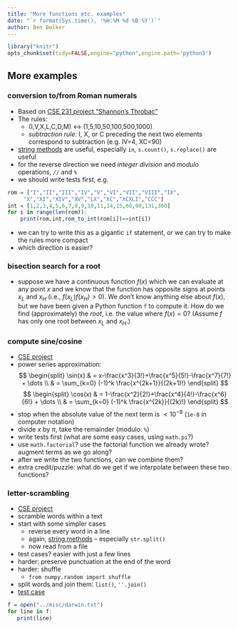 ```yaml
---
title: "More functions etc. examples"
date: "`r format(Sys.time(), '%H:%M %d %B %Y')`"
author: Ben Bolker
---
```


```r
library("knitr")
opts_chunk$set(tidy=FALSE,engine="python",engine.path='python3')
```

## More examples

### conversion to/from Roman numerals

- Based on [CSE 231 project "Shannon's Throbac"](http://www.cse.msu.edu/~cse231/PracticeOfComputingUsingPython/03_Strings/Shannon/Project04.pdf)
- The rules:
    - (I,V,X,L,C,D,M) $\leftrightarrow$ (1,5,10,50,100,500,1000)
	- *subtraction rule*: I, X, or C preceding the next two elements correspond to subtraction (e.g. IV=4, XC=90)
- [string methods](https://docs.python.org/3/library/stdtypes.html#str) are useful, especially `in`, `s.count()`, `s.replace()` are useful
- for the reverse direction we need *integer division* and *modulo* operations, `//` and `%`
- we should write tests first, e.g.
```r
rom = ["I","II","III","IV","V","VI","VII","VIII","IX",
     "X","XI","XIV","XV","LX","XC","XCXLI","CCC"]
int = [1,2,3,4,5,6,7,8,9,10,11,14,15,60,90,131,300]
for i in range(len(rom)):
    print(rom,int,rom_to_int(rom[i])==int[i])
```
- we can try to write this as a gigantic `if` statement, or we can try to make the rules more compact
- which direction is easier?

### bisection search for a root

- suppose we have a continuous function $f(x)$ which we can evaluate at any point $x$ and we know that the function has opposite signs at points $x_L$ and $x_H$ (i.e., $f(x_L) f(x_H) >0$).  We don't know anything else about $f(x)$, but we have been given a Python function `f` to compute it. How do we find (approximately) the *root*, i.e. the value where $f(x)=0$?  (Assume $f$ has only one root between $x_L$ and $x_H$.)

### compute sine/cosine

- [CSE project](http://www.cse.msu.edu/~cse231/PracticeOfComputingUsingPython/02_Control/Trig/project04.pdf)
- power series approximation:
$$
\begin{split}
\sin(x) & = x-\frac{x^3}{3!}+\frac{x^5}{5!}-\frac{x^7}{7!} + \dots \\
& = \sum_{k=0} (-1)^k \frac{x^{2k+1}}{(2k+1)!}
	\end{split}
$$
$$
\begin{split}
\cos(x) & = 1-\frac{x^2}{2!}+\frac{x^4}{4!}-\frac{x^6}{6!} + \dots \\
        & = \sum_{k=0} (-1)^k \frac{x^{2k}}{(2k)!}
\end{split}
$$
- stop when the absolute value of the next term is $<10^{-8}$ (`1e-8` in computer notation)
- divide $x$ by $\pi$, take the remainder (modulo: `%`)
- write tests first (what are some easy cases, using `math.pi`?)
- use `math.factorial`? use the factorial function we already wrote? augment terms as we go along?
- after we write the two functions, can we combine them?
- extra credit/puzzle: what do we get if we interpolate between these two functions?

### letter-scrambling

-  [CSE project](http://www.cse.msu.edu/~cse231/PracticeOfComputingUsingPython/04_Functions1/ScrambledWords/project06.pdf)
- scramble words within a text
- start with some simpler cases
    - reverse every word in a line
    - again, [string methods](https://docs.python.org/3/library/stdtypes.html#str) -- especially `str.split()`
	- now read from a file 
- test cases? easier with just a few lines	
- harder: preserve punctuation at the end of the word
- harder: shuffle
   - `from numpy.random import shuffle`
- split words and join them: `list()`, `''.join()`
- [test case](../misc/darwin.txt) 
```r
f = open("../misc/darwin.txt")
for line in f:
   print(line)
```
